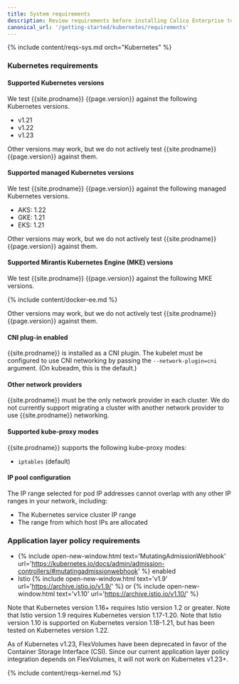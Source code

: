```yaml
---
title: System requirements
description: Review requirements before installing Calico Enterprise to ensure success.
canonical_url: '/getting-started/kubernetes/requirements'
---
```


{% include content/reqs-sys.md orch="Kubernetes" %}

### Kubernetes requirements

#### Supported Kubernetes versions

We test {{site.prodname}} {{page.version}} against the following Kubernetes versions.

- v1.21
- v1.22
- v1.23

Other versions may work, but we do not actively test {{site.prodname}}
{{page.version}} against them.

#### Supported managed Kubernetes versions

We test {{site.prodname}} {{page.version}} against the following managed Kubernetes versions.

- AKS: 1.22 
- GKE: 1.21
- EKS: 1.21

Other versions may work, but we do not actively test {{site.prodname}}
{{page.version}} against them.

#### Supported Mirantis Kubernetes Engine (MKE) versions

We test {{site.prodname}} {{page.version}} against the following MKE versions.

{% include content/docker-ee.md %}

Other versions may work, but we do not actively test {{site.prodname}}
{{page.version}} against them.

#### CNI plug-in enabled

{{site.prodname}} is installed as a CNI plugin. The kubelet must be configured
to use CNI networking by passing the `--network-plugin=cni` argument. (On
kubeadm, this is the default.)

#### Other network providers

{{site.prodname}} must be the only network provider in each cluster. We do
not currently support migrating a cluster with another network provider to
use {{site.prodname}} networking.

#### Supported kube-proxy modes

{{site.prodname}} supports the following kube-proxy modes:
- `iptables` (default)

#### IP pool configuration

The IP range selected for pod IP addresses cannot overlap with any other
IP ranges in your network, including:

- The Kubernetes service cluster IP range
- The range from which host IPs are allocated

### Application layer policy requirements

- {% include open-new-window.html text='MutatingAdmissionWebhook' url='https://kubernetes.io/docs/admin/admission-controllers/#mutatingadmissionwebhook' %} enabled
- Istio {% include open-new-window.html text='v1.9' url='https://archive.istio.io/v1.9/' %} or {% include open-new-window.html text='v1.10' url='https://archive.istio.io/v1.10/' %}

Note that Kubernetes version 1.16+ requires Istio version 1.2 or greater.
Note that Istio version 1.9 requires Kubernetes version 1.17-1.20.
Note that Istio version 1.10 is supported on Kubernetes version 1.18-1.21, but has been tested on Kubernetes version 1.22.

As of Kubernetes v1.23, FlexVolumes have been deprecated in favor of the Container Storage Interface (CSI). Since our current application layer policy integration depends on FlexVolumes, it will not work on Kubernetes v1.23+.

{% include content/reqs-kernel.md %}
